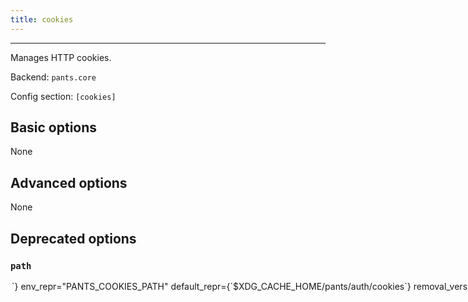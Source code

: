 ```yaml
---
title: cookies
---
```



---

Manages HTTP cookies.

Backend: <span className="color--primary">`pants.core`</span>

Config section: <span className="color--primary">`[cookies]`</span>

<span className={styles.options}>

## Basic options

None

## Advanced options

None

## Deprecated options

### `path`

<Option
  cli_repr={`--cookies-path=<str>`}
  env_repr="PANTS_COOKIES_PATH"
  default_repr={`$XDG_CACHE_HOME/pants/auth/cookies`}
  removal_version="2.1.0.dev0"
  removal_hint={
    "The option `--cookies-path` does not do anything and the `[cookies]` subsystem will be removed."
  }
>
  Path to file that stores persistent cookies. Defaults to &lt;pants bootstrap
  dir&gt;/auth/cookies.
</Option>

</span>

